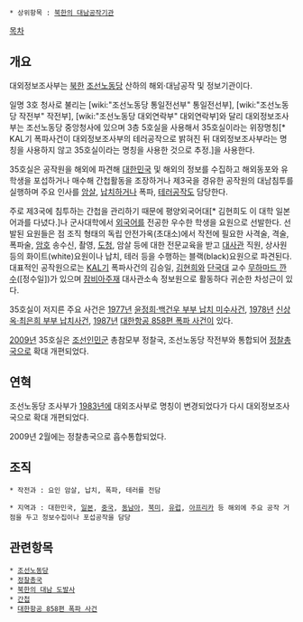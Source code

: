  * 상위항목 : [[북한의 대남공작기관]]

[[목차]]

== 개요 ==
대외정보조사부는 [[북한]] [[조선노동당]] 산하의 해외·대남공작 및 정보기관이다.

일명 3호 청사로 불리는 [wiki:"조선노동당 통일전선부" 통일전선부], [wiki:"조선노동당 작전부" 작전부], [wiki:"조선노동당 대외연락부" 대외연락부]와 달리 대외정보조사부는 조선노동당 중앙청사에 있으며 3층 5호실을 사용해서 35호실이라는 위장명칭[* KAL기 폭파사건이 대외정보조사부의 테러공작으로 밝혀진 뒤 대외정보조사부라는 명칭을 사용하지 않고 35호실이라는 명칭을 사용한 것으로 추정.]을 사용한다.

35호실은 공작원을 해외에 파견해 [[대한민국]] 및 해외의 정보를 수집하고 해외동포와 유학생을 포섭하거나 매수해 간첩활동을 조장하거나 제3국을 경유한 공작원의 대남침투를 실행하며 주요 인사를 [[암살]], [[납치]]하거나 폭파, [[테러]]공작도 담당한다.

주로 제3국에 침투하는 간첩을 관리하기 때문에 평양외국어대[* 김현희도 이 대학 일본어과를 다녔다.]나 군사대학에서 [[외국어]]를 전공한 우수한 학생을 요원으로 선발한다.
선발된 요원들은 점 조직 형태의 독립 안전가옥(초대소)에서 작전에 필요한 사격술, 격술, 폭파술, [[암호]] 송수신, 촬영, [[도청]], 암살 등에 대한 전문교육을 받고 [[대사관]] 직원, 상사원 등의 화이트(white)요원이나 납치, 테러 등을 수행하는 블랙(black)요원으로 파견된다.
대표적인 공작원으로는 [[KAL]]기 폭파사건의 김승일, [[김현희]]와 [[단국대]] 교수 [http://news.chosun.com/site/data/html_dir/2012/05/03/2012050303346.html 무하마드 깐수]([정수일])가 있으며 [[잠비아]]주재 대사관소속 정보원으로 활동하다 귀순한 차성근이 있다.

35호실이 저지른 주요 사건은 [[1977년]] [http://trynet.kr/board/view_turn.asp?catecode=C&cpage=1&tnu=200307100028 윤정희·백건우 부부 납치 미수사건], [[1978년]] [http://newslibrary.naver.com/viewer/index.nhn?articleId=1986051200329201004&edtNo=2&printCount=1&publishDate=1986-05-12&officeId=00032&pageNo=1&printNo=12499&publishType=00020 신상옥·최은희 부부 납치사건], [[1987년]] [[대한항공 858편 폭파 사건]]이 있다.

[[2009년]] 35호실은 [[조선인민군]] 총참모부 정찰국, 조선노동당 작전부와 통합되어 [[정찰총국]]으로 확대 개편되었다.

== 연혁 ==
조선노동당 조사부가 [[1983년]]에 대외조사부로 명칭이 변경되었다가 다시 대외정보조사국으로 확대 개편되었다.

2009년 2월에는 정찰총국으로 흡수통합되었다.

== 조직 ==
 * 작전과 : 요인 암살, 납치, 폭파, 테러를 전담

 * 지역과 : 대한민국, [[일본]], [[중국]], [[동남아]], [[북미]], [[유럽]], [[아프리카]] 등 해외에 주요 공작 거점을 두고 정보수집이나 포섭공작을 담당

== 관련항목 ==
 * [[조선노동당]]
 * [[정찰총국]]
 * [[북한의 대남 도발사]]
 * [[간첩]]
 * [[대한항공 858편 폭파 사건]]

